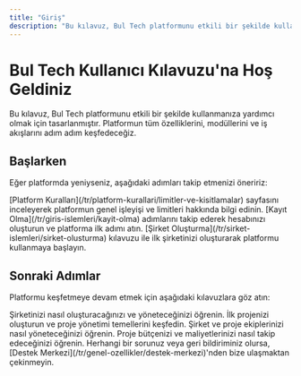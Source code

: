 ```yaml
---
title: "Giriş"
description: "Bu kılavuz, Bul Tech platformunu etkili bir şekilde kullanmanıza yardımcı olmak için tasarlanmıştır. Platformun tüm özelliklerini, modüllerini ve iş akışlarını adım adım keşfedeceğiz."
---
```


# Bul Tech Kullanıcı Kılavuzu'na Hoş Geldiniz

Bu kılavuz, Bul Tech platformunu etkili bir şekilde kullanmanıza yardımcı olmak için tasarlanmıştır. Platformun tüm özelliklerini, modüllerini ve iş akışlarını adım adım keşfedeceğiz.

## Başlarken

Eğer platformda yeniyseniz, aşağıdaki adımları takip etmenizi öneririz:

<Steps>
  <Step title="Platform Kuralları">
    [Platform Kuralları](/tr/platform-kurallari/limitler-ve-kisitlamalar) sayfasını inceleyerek platformun genel işleyişi ve limitleri hakkında bilgi edinin.
  </Step>
  <Step title="Hesap Oluşturma">
    [Kayıt Olma](/tr/giris-islemleri/kayit-olma) adımlarını takip ederek hesabınızı oluşturun ve platforma ilk adımı atın.
  </Step>
  <Step title="Şirket Oluşturma">
    [Şirket Oluşturma](/tr/sirket-islemleri/sirket-olusturma) kılavuzu ile ilk şirketinizi oluşturarak platformu kullanmaya başlayın.
  </Step>
</Steps>

## Sonraki Adımlar

Platformu keşfetmeye devam etmek için aşağıdaki kılavuzlara göz atın:

<CardGroup cols={2}>
  <Card title="Şirket İşlemleri" icon="domain" href="/tr/sirket-islemleri/sirket-olusturma">
    Şirketinizi nasıl oluşturacağınızı ve yöneteceğinizi öğrenin.
  </Card>
  <Card title="Proje İşlemleri" icon="office-building-outline" href="/tr/proje-islemleri/proje-olusturma">
    İlk projenizi oluşturun ve proje yönetimi temellerini keşfedin.
  </Card>
  <Card title="Ekip Yönetimi" icon="account-group-outline" href="/tr/ekip-yonetimi/sirket-ekibi">
    Şirket ve proje ekiplerinizi nasıl yöneteceğinizi öğrenin.
  </Card>
  <Card title="Maliyet Yönetimi" icon="database-search-outline" href="/tr/maliyet-yonetimi/detayli-butce">
    Proje bütçenizi ve maliyetlerinizi nasıl takip edeceğinizi öğrenin.
  </Card>
</CardGroup>

<Note>
  Herhangi bir sorunuz veya geri bildiriminiz olursa, [Destek Merkezi](/tr/genel-ozellikler/destek-merkezi)'nden bize ulaşmaktan çekinmeyin.
</Note>
